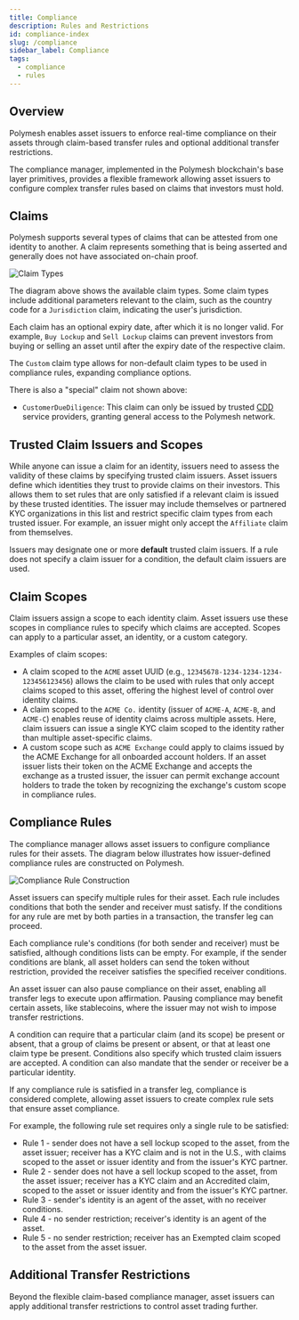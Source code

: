 ```yaml
---
title: Compliance
description: Rules and Restrictions
id: compliance-index
slug: /compliance
sidebar_label: Compliance
tags:
  - compliance
  - rules
---
```


## Overview

Polymesh enables asset issuers to enforce real-time compliance on their assets through claim-based transfer rules and optional additional transfer restrictions.

The compliance manager, implemented in the Polymesh blockchain's base layer primitives, provides a flexible framework allowing asset issuers to configure complex transfer rules based on claims that investors must hold.

## Claims

Polymesh supports several types of claims that can be attested from one identity to another. A claim represents something that is being asserted and generally does not have associated on-chain proof.

![Claim Types](./images/claim_construction.png)

The diagram above shows the available claim types. Some claim types include additional parameters relevant to the claim, such as the country code for a `Jurisdiction` claim, indicating the user's jurisdiction.

Each claim has an optional expiry date, after which it is no longer valid. For example, `Buy Lockup` and `Sell Lockup` claims can prevent investors from buying or selling an asset until after the expiry date of the respective claim.

The `Custom` claim type allows for non-default claim types to be used in compliance rules, expanding compliance options.

There is also a "special" claim not shown above:

- `CustomerDueDiligence`: This claim can only be issued by trusted [CDD](/identity/verification) service providers, granting general access to the Polymesh network.

## Trusted Claim Issuers and Scopes

While anyone can issue a claim for an identity, issuers need to assess the validity of these claims by specifying trusted claim issuers. Asset issuers define which identities they trust to provide claims on their investors. This allows them to set rules that are only satisfied if a relevant claim is issued by these trusted identities. The issuer may include themselves or partnered KYC organizations in this list and restrict specific claim types from each trusted issuer. For example, an issuer might only accept the `Affiliate` claim from themselves.

Issuers may designate one or more **default** trusted claim issuers. If a rule does not specify a claim issuer for a condition, the default claim issuers are used.

## Claim Scopes

Claim issuers assign a scope to each identity claim. Asset issuers use these scopes in compliance rules to specify which claims are accepted. Scopes can apply to a particular asset, an identity, or a custom category.

Examples of claim scopes:

- A claim scoped to the `ACME` asset UUID (e.g., `12345678-1234-1234-1234-123456123456`) allows the claim to be used with rules that only accept claims scoped to this asset, offering the highest level of control over identity claims.
- A claim scoped to the `ACME Co.` identity (issuer of `ACME-A`, `ACME-B`, and `ACME-C`) enables reuse of identity claims across multiple assets. Here, claim issuers can issue a single KYC claim scoped to the identity rather than multiple asset-specific claims.
- A custom scope such as `ACME Exchange` could apply to claims issued by the ACME Exchange for all onboarded account holders. If an asset issuer lists their token on the ACME Exchange and accepts the exchange as a trusted issuer, the issuer can permit exchange account holders to trade the token by recognizing the exchange's custom scope in compliance rules.

## Compliance Rules

The compliance manager allows asset issuers to configure compliance rules for their assets. The diagram below illustrates how issuer-defined compliance rules are constructed on Polymesh.

![Compliance Rule Construction](./images/compliance_rule_construction.png)

Asset issuers can specify multiple rules for their asset. Each rule includes conditions that both the sender and receiver must satisfy. If the conditions for any rule are met by both parties in a transaction, the transfer leg can proceed.

Each compliance rule's conditions (for both sender and receiver) must be satisfied, although conditions lists can be empty. For example, if the sender conditions are blank, all asset holders can send the token without restriction, provided the receiver satisfies the specified receiver conditions.

An asset issuer can also pause compliance on their asset, enabling all transfer legs to execute upon affirmation. Pausing compliance may benefit certain assets, like stablecoins, where the issuer may not wish to impose transfer restrictions.

A condition can require that a particular claim (and its scope) be present or absent, that a group of claims be present or absent, or that at least one claim type be present. Conditions also specify which trusted claim issuers are accepted. A condition can also mandate that the sender or receiver be a particular identity.

If any compliance rule is satisfied in a transfer leg, compliance is considered complete, allowing asset issuers to create complex rule sets that ensure asset compliance.

For example, the following rule set requires only a single rule to be satisfied:

- Rule 1 - sender does not have a sell lockup scoped to the asset, from the asset issuer; receiver has a KYC claim and is not in the U.S., with claims scoped to the asset or issuer identity and from the issuer's KYC partner.
- Rule 2 - sender does not have a sell lockup scoped to the asset, from the asset issuer; receiver has a KYC claim and an Accredited claim, scoped to the asset or issuer identity and from the issuer's KYC partner.
- Rule 3 - sender's identity is an agent of the asset, with no receiver conditions.
- Rule 4 - no sender restriction; receiver's identity is an agent of the asset.
- Rule 5 - no sender restriction; receiver has an Exempted claim scoped to the asset from the asset issuer.

## Additional Transfer Restrictions

Beyond the flexible claim-based compliance manager, asset issuers can apply additional transfer restrictions to control asset trading further.
